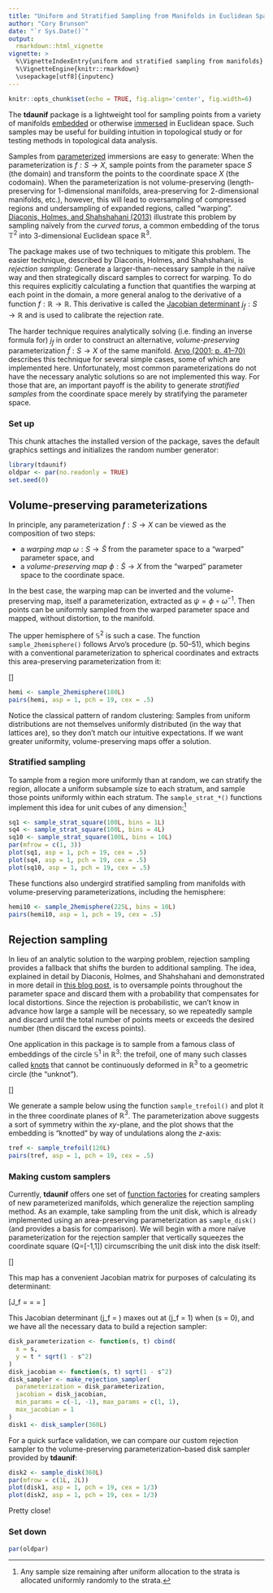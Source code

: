 ```yaml
---
title: "Uniform and Stratified Sampling from Manifolds in Euclidean Space"
author: "Cory Brunson"
date: "`r Sys.Date()`"
output:
  rmarkdown::html_vignette
vignette: >
  %\VignetteIndexEntry{uniform and stratified sampling from manifolds}
  %\VignetteEngine{knitr::rmarkdown}
  \usepackage[utf8]{inputenc}
---
```


```r
knitr::opts_chunk$set(echo = TRUE, fig.align='center', fig.width=6)
```

The **tdaunif** package is a lightweight tool for sampling points from a variety of manifolds [embedded](https://mathworld.wolfram.com/Embedding.html) or otherwise [immersed](https://mathworld.wolfram.com/Immersion.html) in Euclidean space. Such samples may be useful for building intuition in topological study or for testing methods in topological data analysis.

Samples from [parameterized](https://mathworld.wolfram.com/ParametricEquations.html) immersions are easy to generate: When the parameterization is $f : S \to X$, sample points from the parameter space $S$ (the domain) and transform the points to the coordinate space $X$ (the codomain). When the parameterization is not volume-preserving (length-preserving for 1-dimensional manifolds, area-preserving for 2-dimensional manifolds, etc.), however, this will lead to oversampling of compressed regions and undersampling of expanded regions, called "warping". [Diaconis, Holmes, and Shahshahani (2013)](https://projecteuclid.org/euclid.imsc/1379942050) illustrate this problem by sampling naïvely from the _curved torus_, a common embedding of the torus $\mathbb{T}^2$ into 3-dimensional Euclidean space $\mathbb{R}^3$.

The package makes use of two techniques to mitigate this problem. The easier technique, described by Diaconis, Holmes, and Shahshahani, is _rejection sampling_: Generate a larger-than-necessary sample in the naïve way and then strategically discard samples to correct for warping. To do this requires explicitly calculating a function that quantifies the warping at each point in the domain, a more general analog to the derivative of a function $f : \mathbb{R} \to \mathbb{R}$. This derivative is called the [Jacobian determinant](https://mathworld.wolfram.com/Jacobian.html) $j_f : S \to \mathbb{R}$ and is used to calibrate the rejection rate.

The harder technique requires analytically solving (i.e. finding an inverse formula for) $j_f$ in order to construct an alternative, _volume-preserving_ parameterization $\tilde{f} : S \to X$ of the same manifold. [Arvo (2001; p. 41--70)](https://www.cs.princeton.edu/courses/archive/fall04/cos526/papers/course29sig01.pdf) describes this technique for several simple cases, some of which are implemented here. Unfortunately, most common parameterizations do not have the necessary analytic solutions so are not implemented this way. For those that are, an important payoff is the ability to generate _stratified samples_ from the coordinate space merely by stratifying the parameter space.

### Set up

This chunk attaches the installed version of the package, saves the default graphics settings and initializes the random number generator:

```r
library(tdaunif)
oldpar <- par(no.readonly = TRUE)
set.seed(0)
```

## Volume-preserving parameterizations

In principle, any parameterization $f : S \to X$ can be viewed as the composition of two steps:

* a _warping map_ $\omega : S \to \tilde{S}$ from the parameter space to a "warped" parameter space, and
* a _volume-preserving map_ $\phi : \tilde{S} \to X$ from the "warped" parameter space to the coordinate space.

In the best case, the warping map can be inverted and the volume-preserving map, itself a parameterization, extracted as $\psi = \phi \circ \omega^{-1}$. Then points can be uniformly sampled from the warped parameter space and mapped, without distortion, to the manifold.

The upper hemisphere of $\mathbb{S}^2$ is such a case. The function `sample_2hemisphere()` follows Arvo's procedure (p. 50--51), which begins with a conventional parameterization to spherical coordinates and extracts this area-preserving parameterization from it:

\[\begin{align*}
h : [0,1]\times[0,1] & \to \mathbb{R}^3 \\
\left[\begin{array}{c} u \\ v \end{array}\right]
& \mapsto
\left[\begin{array}{c} x \\ y \\ z \end{array}\right]
= \left[\begin{array}{c}
\sqrt{u (2 - u)}\cos{2\pi v} \\
\sqrt{u (2 - u)}\sin{2\pi v} \\
1 - u
\end{array}\right]
\end{align*}\]

```r
hemi <- sample_2hemisphere(180L)
pairs(hemi, asp = 1, pch = 19, cex = .5)
```

Notice the classical pattern of random clustering: Samples from uniform distributions are not themselves uniformly distributed (in the way that lattices are), so they don't match our intuitive expectations. If we want greater uniformity, volume-preserving maps offer a solution.

### Stratified sampling

To sample from a region more uniformly than at random, we can stratify the region, allocate a uniform subsample size to each stratum, and sample those points uniformly within each stratum. The `sample_strat_*()` functions implement this idea for unit cubes of any dimension:[^remainder]

[^remainder]: Any sample size remaining after uniform allocation to the strata is allocated uniformly randomly to the strata.

```r
sq1 <- sample_strat_square(100L, bins = 1L)
sq4 <- sample_strat_square(100L, bins = 4L)
sq10 <- sample_strat_square(100L, bins = 10L)
par(mfrow = c(1, 3))
plot(sq1, asp = 1, pch = 19, cex = .5)
plot(sq4, asp = 1, pch = 19, cex = .5)
plot(sq10, asp = 1, pch = 19, cex = .5)
```

These functions also undergird stratified sampling from manifolds with volume-preserving parameterizations, including the hemisphere:

```r
hemi10 <- sample_2hemisphere(225L, bins = 10L)
pairs(hemi10, asp = 1, pch = 19, cex = .5)
```

## Rejection sampling

In lieu of an analytic solution to the warping problem, rejection sampling provides a fallback that shifts the burden to additional sampling. The idea, explained in detail by Diaconis, Holmes, and Shahshahani and demonstrated in more detail in [this blog post](https://corybrunson.github.io/2019/02/01/sampling/), is to oversample points throughout the parameter space and discard them with a probability that compensates for local distortions. Since the rejection is probabilistic, we can't know in advance how large a sample will be necessary, so we repeatedly sample and discard until the total number of points meets or exceeds the desired number (then discard the excess points).

One application in this package is to sample from a famous class of embeddings of the circle $\mathbb{S}^1$ in $\mathbb{R}^3$: the trefoil, one of many such classes called [knots](https://mathworld.wolfram.com/Knot.html) that cannot be continuously deformed in $\mathbb{R}^3$ to a geometric circle (the "unknot").

\[\begin{align*}
g : \mathbb{S}^1 & \to \mathbb{R}^3 \\
\left[\begin{array}{c} \theta \end{array}\right]
& \mapsto
\left[\begin{array}{c} x \\ y \\ z \end{array}\right]
= \left[\begin{array}{c}
\sin\theta + 2\sin 2\theta \\
\cos\theta - 2\cos 2\theta \\
-(\sin 3\theta)
\end{array}\right]
\end{align*}\]

We generate a sample below using the function `sample_trefoil()` and plot it in the three coordinate planes of $\mathbb{R}^3$. The parameterization above suggests a sort of symmetry within the $xy$-plane, and the plot shows that the embedding is "knotted" by way of undulations along the $z$-axis:

```r
tref <- sample_trefoil(120L)
pairs(tref, asp = 1, pch = 19, cex = .5)
```

### Making custom samplers

Currently, **tdaunif** offers one set of [function factories](https://adv-r.hadley.nz/function-factories.html) for creating samplers of new parameterized manifolds, which generalize the rejection sampling method. As an example, take sampling from the unit disk, which is already implemented using an area-preserving parameterization as `sample_disk()` (and provides a basis for comparison). We will begin with a more naïve parameterization for the rejection sampler that vertically squeezes the coordinate square \(Q=[-1,1]\times[-1,1]\) circumscribing the unit disk into the disk itself:

\[\begin{align*}
f : Q & \to \mathbb{R}^2 \\
\left[\begin{array}{c} s \\ t \end{array}\right]
& \mapsto
\left[\begin{array}{c} x \\ y \end{array}\right]
= \left[\begin{array}{c} s \\ t\sqrt{1 - s^2} \end{array}\right]
\end{align*}\]

This map has a convenient Jacobian matrix for purposes of calculating its determinant:

\[J_f =
\left[\ \frac{\partial f}{\partial s}\ \frac{\partial f}{\partial t}\ \right]=
\left[\begin{array}{cc}
\frac{\partial x}{\partial s} & \frac{\partial x}{\partial t} \\
\frac{\partial y}{\partial s} & \frac{\partial y}{\partial t}
\end{array}\right] =
\left[\begin{array}{cc}
1 & 0 \\
\text{who cares} & \sqrt{1 - s^2}
\end{array}\right]\]

This Jacobian determinant \(j_f = \sqrt{1 - s^2}\) maxes out at \(j_f = 1\) when \(s = 0\), and we have all the necessary data to build a rejection sampler:

```r
disk_parameterization <- function(s, t) cbind(
  x = s,
  y = t * sqrt(1 - s^2)
)
disk_jacobian <- function(s, t) sqrt(1 - s^2)
disk_sampler <- make_rejection_sampler(
  parameterization = disk_parameterization,
  jacobian = disk_jacobian,
  min_params = c(-1, -1), max_params = c(1, 1),
  max_jacobian = 1
)
disk1 <- disk_sampler(360L)
```

For a quick surface validation, we can compare our custom rejection sampler to the volume-preserving parameterization--based disk sampler provided by **tdaunif**:

```r
disk2 <- sample_disk(360L)
par(mfrow = c(1L, 2L))
plot(disk1, asp = 1, pch = 19, cex = 1/3)
plot(disk2, asp = 1, pch = 19, cex = 1/3)
```

Pretty close!

### Set down

```r
par(oldpar)
```
